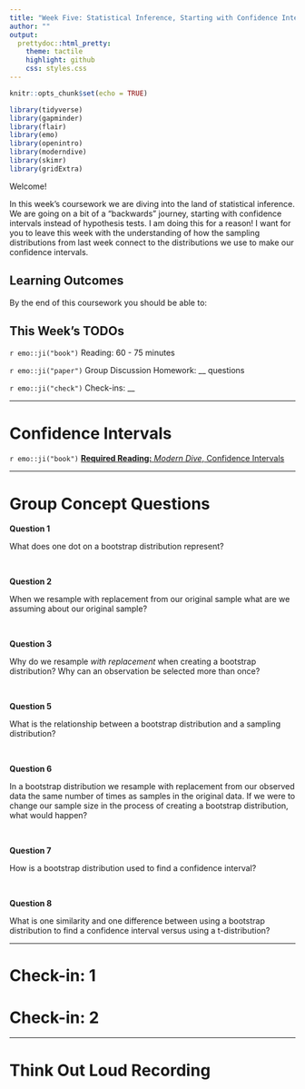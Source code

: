 ```yaml
---
title: "Week Five: Statistical Inference, Starting with Confidence Intervals"
author: ""
output:
  prettydoc::html_pretty:
    theme: tactile
    highlight: github
    css: styles.css
---
```


```r
knitr::opts_chunk$set(echo = TRUE)
```

```r
library(tidyverse)
library(gapminder)
library(flair)
library(emo)
library(openintro)
library(moderndive)
library(skimr)
library(gridExtra)
```


Welcome!

In this week's coursework we are diving into the land of statistical inference. 
We are going on a bit of a "backwards" journey, starting with confidence 
intervals instead of hypothesis tests. I am doing this for a reason! I want for
you to leave this week with the understanding of how the sampling distributions
from last week connect to the distributions we use to make our confidence 
intervals. 


## Learning Outcomes 

By the end of this coursework you should be able to:



## This Week's TODOs

`r emo::ji("book")` Reading: 60 - 75 minutes 

`r emo::ji("paper")` Group Discussion Homework: __ questions  

`r emo::ji("check")` Check-ins: __ 

---

# Confidence Intervals  

`r emo::ji("book")` [**Required Reading:** *Modern Dive*, Confidence Intervals](https://moderndive.com/8-confidence-intervals.html)

---

# Group Concept Questions

__Question 1__

What does one dot on a bootstrap distribution represent?

</br>

__Question 2__ 

When we resample with replacement from our original sample what are we assuming
about our original sample?

</br>

__Question 3__ 

Why do we resample *with replacement* when creating a bootstrap distribution? 
Why can an observation be selected more than once?  

</br>

__Question 5__

What is the relationship between a bootstrap distribution and a sampling 
distribution?

</br>

__Question 6__

In a bootstrap distribution we resample with replacement from our observed data
the same number of times as samples in the original data. If we were to change
our sample size in the process of creating a bootstrap distribution, what would
happen? 

</br>

__Question 7__

How is a bootstrap distribution used to find a confidence interval?

</br>

__Question 8__

What is one similarity and one difference between using a bootstrap 
distribution to find a confidence interval versus using a t-distribution? 

<!-- Sim: -->
<!-- Both approximate the true sampling distribution -->

<!-- Diff: -->
<!-- Bootstraps resample to approximate the distribution, t-distributions use  -->
<!-- mathematical properties to approximate the distribution -->


---

# Check-in: 1


# Check-in: 2


---

# Think Out Loud Recording 

<!-- Something about sampling variability and sampling distributions -->
